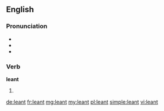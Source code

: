 ==English==
{{rft}}
===Pronunciation===
* {{IPA|/ˈlɛnt/}}
* {{audio|en-us-leant.ogg|Audio (US)}}
* {{homophones|lent|Lent}}

===Verb===
'''leant'''

# {{chiefly|UK}} {{past of|lean}}

[[de:leant]]
[[fr:leant]]
[[mg:leant]]
[[my:leant]]
[[pl:leant]]
[[simple:leant]]
[[vi:leant]]